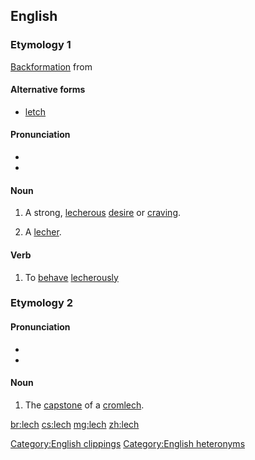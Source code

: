 {{also|Lech}}
==English==
{{wikipedia}}

===Etymology 1===
[[backformation|Backformation]] from {{m|en|lecher}}

====Alternative forms====
* [[letch]]

====Pronunciation====
* {{IPA|/lɛtʃ/|lang=en}}
* {{rhymes|ɛtʃ|lang=en}}

====Noun====
{{en-noun|es}}

# {{label|en|slang}} A strong, [[lecherous]] [[desire]] or [[craving]].
# {{label|en|slang}} A [[lecher]].

====Verb====
{{en-verb|es}}

# {{label|en|slang}} To [[behave]] [[lecherously]]

[[Category:English clippings]]

===Etymology 2===
{{etyl|cy|en}} {{m|cy|llech||slate, slab}}

====Pronunciation====
* {{IPA|/lɛk/|lang=en}}
* {{rhymes|ɛk|lang=en}}

[[Category:English heteronyms]]

====Noun====
{{en-noun}}
# The [[capstone]] of a [[cromlech]].

[[br:lech]]
[[cs:lech]]
[[mg:lech]]
[[zh:lech]]